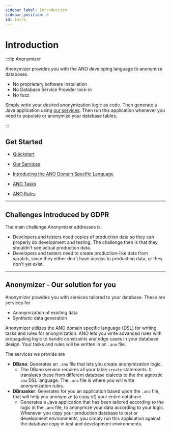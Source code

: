 ```yaml
---
sidebar_label: Introduction
sidebar_position: 0
id: intro
---
```


# Introduction

:::tip Anonymizer

Anonymizer provides you with the ANO developing language to anonymize databases.

- No proprietary software installation
- No Database Service Provider lock-in
- No fuzz

Simply write your desired anonymization logic as code. Then generate a Java application using [our services](services/overview). Then run this application whenever you need to populate or anonymize your database tables.

:::

## Get Started

- [Quickstart](quickstart)

- [Our Services](services/overview)

- [Introducing the ANO Domain Specific Language](sql-to-ano/overview)

- [ANO Tasks](tasks/overview)
- [ANO Rules](rules/overview)

---

## Challenges introduced by GDPR

The main challenge Anonymizer addresses is:

- Developers and testers need copies of production data so they can properly do development and testing. The challenge then is that they shouldn't see actual production data.
- Developers and testers need to create production-like data from scratch, since they either don't have access to production data, or they don't yet exist.

---

## Anonymizer - Our solution for you

Anonymizer provides you with services tailored to your database. These are services for

- Anonymization of existing data
- Synthetic data generation

Anonymizer utilizes the ANO domain specific language (DSL) for writing tasks and rules for anonymization. ANO lets you write advanced rules with propagating logic to handle constraints and edge cases in your database design. Your tasks and rules will be written in an `.ano` file.

The services we provide are

- **DBano**: Generates an `.ano` file that lets you create anonymization logic.
  - The DBano service requires all your table `create` statements. It translates these from different database dialects to the the agnostic `ano` DSL language. The `.ano` file is where you will write anonymization rules.
- **DBmasker**: Generates for you an application based upon the `.ano` file, that will help you anonymize (a copy of) your entire database.
  - Generates a Java application that has been tailored according to the logic in the `.ano` file, to anonymize your data according to your logic. Whenever you copy your production database to test or development environments, you simply run this application against the database copy in test and development environments.
